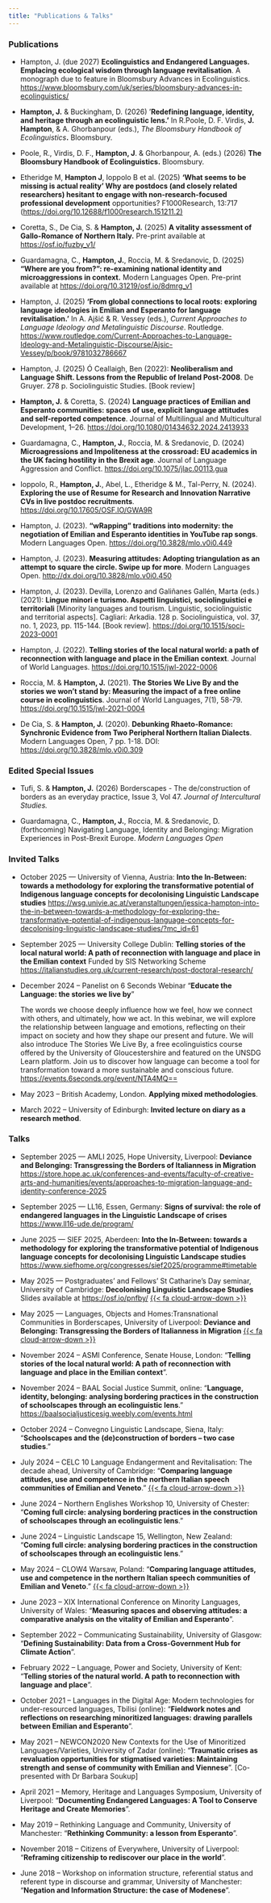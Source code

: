 ```yaml
---
title: "Publications & Talks"
---
```


### Publications

-   Hampton, J. (due 2027) **Ecolinguistics and Endangered Languages. Emplacing ecological wisdom through language revitalisation**. A monograph due to feature in Bloomsbury Advances in Ecolinguistics. <https://www.bloomsbury.com/uk/series/bloomsbury-advances-in-ecolinguistics/>

-   **Hampton, J.** & Buckingham, D. (2026) '**Redefining language, identity, and heritage through an ecolinguistic lens.'** In R.Poole, D. F. Virdis, **J.** **Hampton**, & A. Ghorbanpour (eds.), *The Bloomsbury Handbook of Ecolinguistics***.** Bloomsbury.

-   Poole, R., Virdis, D. F., **Hampton, J**. & Ghorbanpour, A. (eds.) (2026) **The Bloomsbury Handbook of Ecolinguistics.** Bloomsbury.

-   Etheridge M, **Hampton J**, Ioppolo B et al. (2025) **'What seems to be missing is actual reality’ Why are postdocs (and closely related researchers) hesitant to engage with non-research-focused professional development** opportunities? F1000Research, 13:717 (<https://doi.org/10.12688/f1000research.151211.2)>

-   Coretta, S., De Cia, S. & **Hampton, J.** (2025) **A vitality assessment of Gallo-Romance of Northern Italy.** Pre-print available at <https://osf.io/fuzby_v1/>

-   Guardamagna, C., **Hampton, J.**, Roccia, M. & Sredanovic, D. (2025) **“Where are you from?”: re-examining national identity and microaggressions in context.** Modern Languages Open. Pre-print available at <https://doi.org/10.31219/osf.io/8dmrg_v1>

-   Hampton, J. (2025) **‘From global connections to local roots: exploring language ideologies in Emilian and Esperanto for language revitalisation.’** In A. Ajšić & R. Vessey (eds.), *Current Approaches to Language Ideology and Metalinguistic Discourse*. Routledge. <https://www.routledge.com/Current-Approaches-to-Language-Ideology-and-Metalinguistic-Discourse/Ajsic-Vessey/p/book/9781032786667>

-   Hampton, J. (2025) Ó Ceallaigh, Ben (2022): **Neoliberalism and Language Shift. Lessons from the Republic of Ireland Post-2008**. De Gruyer. 278 p. Sociolinguistic Studies. \[Book review\]

-   **Hampton, J.** & Coretta, S. (2024) **Language practices of Emilian and Esperanto communities: spaces of use, explicit language attitudes and self-reported competence**. Journal of Multilingual and Multicultural Development, 1–26. <https://doi.org/10.1080/01434632.2024.2413933>

-   Guardamagna, C., **Hampton, J.**, Roccia, M. & Sredanovic, D. (2024) **Microagressions and Impoliteness at the crossroad: EU academics in the UK facing hostility in the Brexit age**. Journal of Language Aggression and Conflict. <https://doi.org/10.1075/jlac.00113.gua>

-   Ioppolo, R., **Hampton, J.**, Abel, L., Etheridge & M., Tal-Perry, N. (2024). **Exploring the use of Resume for Research and Innovation Narrative CVs in live postdoc recruitments**. <https://doi.org/10.17605/OSF.IO/GWA9R>

-   Hampton, J. (2023). **"wRapping" traditions into modernity: the negotiation of Emilian and Esperanto identities in YouTube rap songs**. Modern Languages Open. <https://doi.org/10.3828/mlo.v0i0.449>

-   Hampton, J. (2023). **Measuring attitudes: Adopting triangulation as an attempt to square the circle. Swipe up for more**. Modern Languages Open. <http://dx.doi.org/10.3828/mlo.v0i0.450>

-   Hampton, J. (2023). Devilla, Lorenzo and Galiñanes Gallén, Marta (eds.) (2021): **Lingue minori e turismo. Aspetti linguistici, sociolinguistici e territoriali** \[Minority languages and tourism. Linguistic, sociolinguistic and territorial aspects\]. Cagliari: Arkadia. 128 p. Sociolinguistica, vol. 37, no. 1, 2023, pp. 115-144. \[Book review\]. <https://doi.org/10.1515/soci-2023-0001>

-   Hampton, J. (2022). **Telling stories of the local natural world: a path of reconnection with language and place in the Emilian context**. Journal of World Languages. <https://doi.org/10.1515/jwl-2022-0006>

-   Roccia, M. & **Hampton, J.** (2021). **The Stories We Live By and the stories we won't stand by: Measuring the impact of a free online course in ecolinguistics**. Journal of World Languages, 7(1), 58-79. <https://doi.org/10.1515/jwl-2021-0004>

-   De Cia, S. & **Hampton, J.** (2020). **Debunking Rhaeto-Romance: Synchronic Evidence from Two Peripheral Northern Italian Dialects**. Modern Languages Open, 7 pp. 1-18. DOI: <https://doi.org/10.3828/mlo.v0i0.309>

### Edited Special Issues

-   Tufi, S. & **Hampton, J.** (2026) Borderscapes - The de/construction of borders as an everyday practice, Issue 3, Vol 47. *Journal of Intercultural Studies.*

-   Guardamagna, C., **Hampton, J.**, Roccia, M. & Sredanovic, D. (forthcoming) Navigating Language, Identity and Belonging: Migration Experiences in Post-Brexit Europe. *Modern Languages Open*

### Invited Talks

-   October 2025 — University of Vienna, Austria: **Into the In-Between: towards a methodology for exploring the transformative potential of Indigenous language concepts for decolonising Linguistic Landscape studies** <https://wsg.univie.ac.at/veranstaltungen/jessica-hampton-into-the-in-between-towards-a-methodology-for-exploring-the-transformative-potential-of-indigenous-language-concepts-for-decolonising-linguistic-landscape-studies/?mc_id=61>

-   September 2025 — University College Dublin: **Telling stories of the local natural world: A path of reconnection with language and place in the Emilian context** Funded by SIS Networking Scheme <https://italianstudies.org.uk/current-research/post-doctoral-research/>

-   December 2024 -- Panelist on 6 Seconds Webinar "**Educate the Language: the stories we live by**"

    The words we choose deeply influence how we feel, how we connect with others, and ultimately, how we act. In this webinar, we will explore the relationship between language and emotions, reflecting on their impact on society and how they shape our present and future. We will also introduce The Stories We Live By, a free ecolinguistics course offered by the University of Gloucestershire and featured on the UNSDG Learn platform. Join us to discover how language can become a tool for transformation toward a more sustainable and conscious future. <https://events.6seconds.org/event/NTA4MQ==>

-   May 2023 -- British Academy, London. **Applying mixed methodologies**.

-   March 2022 -- University of Edinburgh: **Invited lecture on diary as a research method**.

### Talks

-   September 2025 — AMLI 2025, Hope University, Liverpool: **Deviance and Belonging: Transgressing the Borders of Italianness in Migration** <https://store.hope.ac.uk/conferences-and-events/faculty-of-creative-arts-and-humanities/events/approaches-to-migration-language-and-identity-conference-2025>

-   September 2025 — LL16, Essen, Germany: **Signs of survival: the role of endangered languages in the Linguistic Landscape of crises** <https://www.ll16-ude.de/program/>

-   June 2025 — SIEF 2025, Aberdeen: **Into the In-Between: towards a methodology for exploring the transformative potential of Indigenous language concepts for decolonising Linguistic Landscape studies** <https://www.siefhome.org/congresses/sief2025/programme#timetable>

-   May 2025 — Postgraduates' and Fellows' St Catharine's Day seminar, University of Cambridge: **Decolonising Linguistic Landscape Studies** Slides available at <https://osf.io/pnfby/> [{{< fa cloud-arrow-down >}}](files/stcat.jpg)

-   May 2025 — Languages, Objects and Homes:Transnational Communities in Borderscapes, University of Liverpool: **Deviance and Belonging: Transgressing the Borders of Italianness in Migration** [{{< fa cloud-arrow-down >}}](files/borderscapes.pdf)

-   November 2024 -- ASMI Conference, Senate House, London: "**Telling stories of the local natural world: A path of reconnection with language and place in the Emilian context**".

-   November 2024 -- BAAL Social Justice Summit, online: "**Language, identity, belonging: analysing bordering practices in the construction of schoolscapes through an ecolinguistic lens**." <https://baalsocialjusticesig.weebly.com/events.html>

-   October 2024 -- Convegno Linguistic Landscape, Siena, Italy: "**Schoolscapes and the (de)construction of borders – two case studies**."

-   July 2024 -- CELC 10 Language Endangerment and Revitalisation: The decade ahead, University of Cambridge: "**Comparing language attitudes, use and competence in the northern Italian speech communities of Emilian and Veneto**." [{{< fa cloud-arrow-down >}}](files/Jess_Hampton_CELC10.pdf)

-   June 2024 -- Northern Englishes Workshop 10, University of Chester: "**Coming full circle: analysing bordering practices in the construction of schoolscapes through an ecolinguistic lens**."

-   June 2024 -- Linguistic Landscape 15, Wellington, New Zealand: "**Coming full circle: analysing bordering practices in the construction of schoolscapes through an ecolinguistic lens**."

-   May 2024 -- CLOW4 Warsaw, Poland: "**Comparing language attitudes, use and competence in the northern Italian speech communities of Emilian and Veneto**." [{{< fa cloud-arrow-down >}}](files/CLOW4.pdf)

-   June 2023 -- XIX International Conference on Minority Languages, University of Wales: "**Measuring spaces and observing attitudes: a comparative analysis on the vitality of Emilian and Esperanto**".

-   September 2022 -- Communicating Sustainability, University of Glasgow: "**Defining Sustainability: Data from a Cross-Government Hub for Climate Action**".

-   February 2022 -- Language, Power and Society, University of Kent: "**Telling stories of the natural world. A path to reconnection with language and place**".

-   October 2021 -- Languages in the Digital Age: Modern technologies for under-resourced languages, Tbilisi (online): "**Fieldwork notes and reflections on researching minoritized languages: drawing parallels between Emilian and Esperanto**".

-   May 2021 -- NEWCON2020 New Contexts for the Use of Minoritized Languages/Varieties, University of Zadar (online): "**Traumatic crises as revaluation opportunities for stigmatised varieties: Maintaining strength and sense of community with Emilian and Viennese**". \[Co-presented with Dr Barbara Soukup\]

-   April 2021 -- Memory, Heritage and Languages Symposium, University of Liverpool: "**Documenting Endangered Languages: A Tool to Conserve Heritage and Create Memories**".

-   May 2019 -- Rethinking Language and Community, University of Manchester: "**Rethinking Community: a lesson from Esperanto**".

-   November 2018 -- Citizens of Everywhere, University of Liverpool: "**Reframing citizenship to rediscover our place in the world**".

-   June 2018 -- Workshop on information structure, referential status and referent type in discourse and grammar, University of Manchester: "**Negation and Information Structure: the case of Modenese**".
